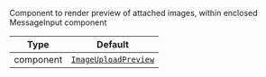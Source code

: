 Component to render preview of attached images, within enclosed MessageInput component

| Type | Default |
| - | - |
| component | [`ImageUploadPreview`](../../../../ui-components/image_upload_preview.mdx) |
